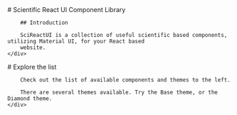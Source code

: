 
<Meta title="Introduction" />

<div className="sb-container">
    <div className='sb-section-title'>
        # Scientific React UI Component Library

        ## Introduction

        SciReactUI is a collection of useful scientific based components, utilizing Material UI, for your React based
        website.
    </div>
</div>

<div className="sb-container">
    <div className='sb-section-title'>
        # Explore the list

        Check out the list of available components and themes to the left.

        There are several themes available. Try the Base theme, or the Diamond theme.
    </div>
</div>